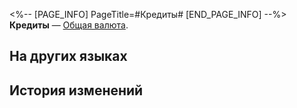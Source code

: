<%-- [PAGE_INFO]
PageTitle=#Кредиты#
[END_PAGE_INFO] --%>
{{Предмет Инфобокс
|id          = 2
|Изображение = Предмет Кредиты.png
|Тип         = Общая валюта
|Инвентарь   = 
|Редкость    = 3
|Эффект      = 
|Описание    = Эта валюта, используемая Корпорацией межзвёздного мира для расчётов со своими клиентами, в настоящее время широко используется в качестве твёрдой валюты для космических путешествий.
|Источник1   = [[Чашелист (золотой): Бутон сокровищ (undefined)]]
|Источник2   = [[Награды миссий]]
|Источник3   = [[Награды за поручения]]
|Источник4   = [[Неугасаемый пепел]]
}}
{{Описание|''«Люди гонятся за цифрами в терминале, за них они сражаются и торгуются, но по-настоящему ценное на них не купишь».''}}
'''Кредиты''' — [[Общая валюта]].

==На других языках==
{{На других языках
|en   = Credit
|zhs  = 信用点
|zht  = 信用點
|ja   = 信用ポイント
|ko   = 신용 포인트
|es   = Crédito
|fr   = Crédits
|ru   = Кредиты
|th   = เครดิต
|vi   = Điểm Tín Dụng
|de   = Credit
|id   = Credit
|pt   = Crédito
}}

==История изменений==
{{История изменений|3.5}}